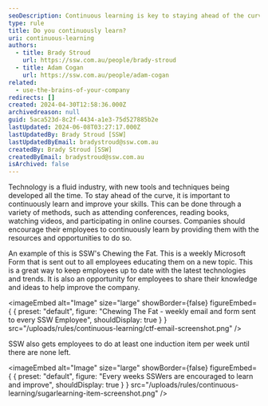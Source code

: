 ```yaml
---
seoDescription: Continuous learning is key to staying ahead of the curve in a rapidly evolving industry.
type: rule
title: Do you continuously learn?
uri: continuous-learning
authors:
  - title: Brady Stroud
    url: https://ssw.com.au/people/brady-stroud
  - title: Adam Cogan
    url: https://ssw.com.au/people/adam-cogan
related:
  - use-the-brains-of-your-company
redirects: []
created: 2024-04-30T12:58:36.000Z
archivedreason: null
guid: 5aca523d-8c2f-4434-a1e3-75d527885b2e
lastUpdated: 2024-06-08T03:27:17.000Z
lastUpdatedBy: Brady Stroud [SSW]
lastUpdatedByEmail: bradystroud@ssw.com.au
createdBy: Brady Stroud [SSW]
createdByEmail: bradystroud@ssw.com.au
isArchived: false
---
```


Technology is a fluid industry, with new tools and techniques being developed all the time. To stay ahead of the curve, it is important to continuously learn and improve your skills. This can be done through a variety of methods, such as attending conferences, reading books, watching videos, and participating in online courses.
Companies should encourage their employees to continuously learn by providing them with the resources and opportunities to do so.

An example of this is SSW's Chewing the Fat. This is a weekly Microsoft Form that is sent out to all employees educating them on a new topic. This is a great way to keep employees up to date with the latest technologies and trends.
It is also an opportunity for employees to share their knowledge and ideas to help improve the company.


<imageEmbed
  alt="Image"
  size="large"
  showBorder={false}
  figureEmbed={ {
    preset: "default",
    figure: "Chewing The Fat - weekly email and form sent to every SSW Employee",
    shouldDisplay: true
  } }
  src="/uploads/rules/continuous-learning/ctf-email-screenshot.png"
/>


SSW also gets employees to do at least one induction item per week until there are none left.


<imageEmbed
  alt="Image"
  size="large"
  showBorder={false}
  figureEmbed={ {
    preset: "default",
    figure: "Every weeks SSWers are encouraged to learn and improve",
    shouldDisplay: true
  } }
  src="/uploads/rules/continuous-learning/sugarlearning-item-screenshot.png"
/>
